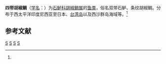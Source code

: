 {{Speciesbox
| taxon = Plectorhinchus diagrammus
| image = D. Marcus Elieser Bloch's, ausübenden Arztes zu Berlin ... Oeconomische Naturgeschichte der Fische Deutschlands (20884601651).jpg
| binomial_authority = ([[卡尔·林奈|Linnaeus]], 1758)<ref name='id7539'>{{cite web| url =http://www.bioinfo.cn/db05/BjdwSpecies.php?action=view&id=7539| title =四带胡椒鲷| work =《中国动物物种编目数据库》| publisher =中国科学院微生物研究所| author =中国科学院动物研究所| accessdate =2009-04-16| deadurl =yes| archiveurl =https://web.archive.org/web/20160305055047/http://www.bioinfo.cn/db05/BjdwSpecies.php?action=view&id=7539| archivedate =2016-03-05}}</ref>
}}

'''四带胡椒鲷'''（[[学名|学名]]：{{lang|la|''Plectorhynchus diagrammus''}}）为[[石鲈科|石鲈科]][[胡椒鲷属|胡椒鲷属]]的[[鱼类|鱼类]]，俗名双带石鲈、条纹胡椒鲷。分布于西太平洋印度尼西亚至日本、[[台湾岛|台湾岛]]以及西沙群岛海域等。<ref name='id7539'/>

== 参考文献 ==
{{reflist}}

{{Taxonbar|from=Q2666869}}

[[Category:胡椒鲷属|S]]
[[Category:胡椒鲷属|S]]
[[Category:1758年描述的魚類|S]]
[[Category:_卡尔·林奈命名的生物分类|S]]